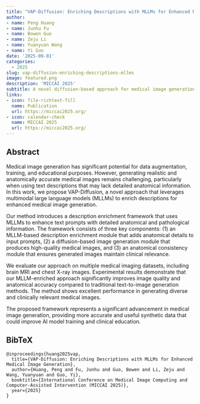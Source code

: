 ```yaml
---
title: "VAP-Diffusion: Enriching Descriptions with MLLMs for Enhanced Medical Image Generation"
author: 
- name: Peng Huang
- name: Junhu Fu
- name: Bowen Guo
- name: Zeju Li
- name: Yuanyuan Wang
- name: Yi Guo
date: '2025-09-01'
categories:
  - 2025
slug: vap-diffusion-enriching-descriptions-mllms
image: featured.png
description: 'MICCAI 2025'
subtitle: A novel diffusion-based approach for medical image generation using MLLM-enriched descriptions.
links:
- icon: file-richtext-fill
  name: Publication
  url: https://miccai2025.org/
- icon: calendar-check
  name: MICCAI 2025
  url: https://miccai2025.org/
---
```


## Abstract

Medical image generation has significant potential for data augmentation, training, and educational purposes. However, generating realistic and anatomically accurate medical images remains challenging, particularly when using text descriptions that may lack detailed anatomical information. In this work, we propose VAP-Diffusion, a novel approach that leverages multimodal large language models (MLLMs) to enrich descriptions for enhanced medical image generation.

Our method introduces a description enrichment framework that uses MLLMs to enhance text prompts with detailed anatomical and pathological information. The framework consists of three key components: (1) an MLLM-based description enrichment module that adds anatomical details to input prompts, (2) a diffusion-based image generation module that produces high-quality medical images, and (3) an anatomical consistency module that ensures generated images maintain clinical relevance.

We evaluate our approach on multiple medical imaging datasets, including brain MRI and chest X-ray images. Experimental results demonstrate that our MLLM-enriched approach significantly improves image quality and anatomical accuracy compared to traditional text-to-image generation methods. The method shows excellent performance in generating diverse and clinically relevant medical images.

The proposed framework represents a significant advancement in medical image generation, providing more accurate and useful synthetic data that could improve AI model training and clinical education.

## BibTeX

```{=html}
<pre class="quarto-appendix-bibtex" data-clipboard-text="@inproceedings{huang2025vap,
  title={VAP-Diffusion: Enriching Descriptions with MLLMs for Enhanced Medical Image Generation},
  author={Huang, Peng and Fu, Junhu and Guo, Bowen and Li, Zeju and Wang, Yuanyuan and Guo, Yi},
  booktitle={International Conference on Medical Image Computing and Computer-Assisted Intervention (MICCAI 2025)},
  year={2025}
}"><code>@inproceedings{huang2025vap,
  title={VAP-Diffusion: Enriching Descriptions with MLLMs for Enhanced Medical Image Generation},
  author={Huang, Peng and Fu, Junhu and Guo, Bowen and Li, Zeju and Wang, Yuanyuan and Guo, Yi},
  booktitle={International Conference on Medical Image Computing and Computer-Assisted Intervention (MICCAI 2025)},
  year={2025}
}</code></pre>
``` 
